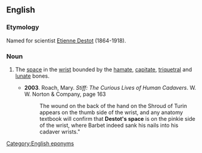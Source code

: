 ==English==

===Etymology===
Named for scientist [[w:Etienne Destot|Etienne Destot]] (1864-1918).

===Noun===
{{en-noun|-}}

# {{context|anatomy|lang=en}} The [[space]] in the [[wrist]] bounded by the [[hamate]], [[capitate]], [[triquetral]] and [[lunate]] bones.
#*'''2003'''. Roach, Mary. ''Stiff: The Curious Lives of Human Cadavers''. W. W. Norton & Company, page 163
#*:The wound on the back of the hand on the Shroud of Turin appears on the thumb side of the wrist, and any anatomy textbook will confirm that '''Destot's space''' is on the pinkie side of the wrist, where Barbet indeed sank his nails into his cadaver wrists."

[[Category:English eponyms]]